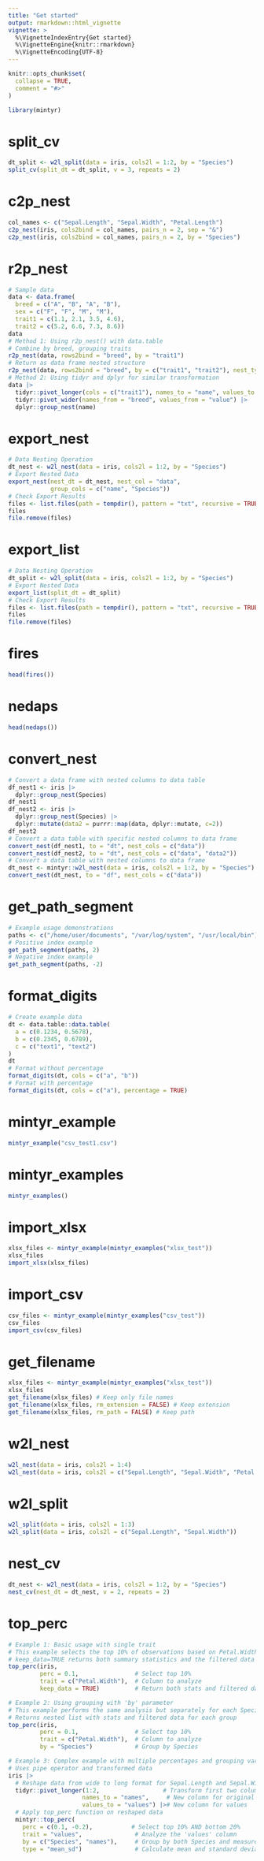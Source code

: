 ```yaml
---
title: "Get started"
output: rmarkdown::html_vignette
vignette: >
  %\VignetteIndexEntry{Get started}
  %\VignetteEngine{knitr::rmarkdown}
  %\VignetteEncoding{UTF-8}
---
```


```r
knitr::opts_chunk$set(
  collapse = TRUE,
  comment = "#>"
)
```

```r
library(mintyr)
```

<!-- WARNING - This vignette is generated by {fusen} from dev/flat_teaching.Rmd: do not edit by hand -->


<!-- 
Run this 'development' chunk

Store every call to library() that you need to run chunks line by line, as in a classical Rmd for analysis
-->

<!--
# Description of your package

This will fill the description of your package.
Fill and run the content of this chunk, before anything else. 

Note: when you will use other flat templates, this part will be in a separate file. Do not be surprised!
--> 


# split_cv
    
  
```r
dt_split <- w2l_split(data = iris, cols2l = 1:2, by = "Species")
split_cv(split_dt = dt_split, v = 3, repeats = 2)
```



# c2p_nest
    
  
```r
col_names <- c("Sepal.Length", "Sepal.Width", "Petal.Length")
c2p_nest(iris, cols2bind = col_names, pairs_n = 2, sep = "&")
c2p_nest(iris, cols2bind = col_names, pairs_n = 2, by = "Species")
```



# r2p_nest
    

```r
# Sample data
data <- data.frame(
  breed = c("A", "B", "A", "B"), 
  sex = c("F", "F", "M", "M"), 
  trait1 = c(1.1, 2.1, 3.5, 4.6),
  trait2 = c(5.2, 6.6, 7.3, 8.6))
data
# Method 1: Using r2p_nest() with data.table
# Combine by breed, grouping traits
r2p_nest(data, rows2bind = "breed", by = "trait1")
# Return as data frame nested structure
r2p_nest(data, rows2bind = "breed", by = c("trait1", "trait2"), nest_type = "df")
# Method 2: Using tidyr and dplyr for similar transformation
data |>
  tidyr::pivot_longer(cols = c("trait1"), names_to = "name", values_to = "value") |>
  tidyr::pivot_wider(names_from = "breed", values_from = "value") |>
  dplyr::group_nest(name)
```



# export_nest
    
  
```r
# Data Nesting Operation
dt_nest <- w2l_nest(data = iris, cols2l = 1:2, by = "Species")
# Export Nested Data
export_nest(nest_dt = dt_nest, nest_col = "data",
            group_cols = c("name", "Species"))
# Check Export Results
files <- list.files(path = tempdir(), pattern = "txt", recursive = TRUE, full.names = TRUE)
files
file.remove(files)
```



# export_list
    
  
```r
# Data Nesting Operation
dt_split <- w2l_split(data = iris, cols2l = 1:2, by = "Species")
# Export Nested Data
export_list(split_dt = dt_split)
# Check Export Results
files <- list.files(path = tempdir(), pattern = "txt", recursive = TRUE, full.names = TRUE)
files
file.remove(files)
```



# fires
    
  
```r
head(fires())
```

  

# nedaps
    
  
```r
head(nedaps())
```



# convert_nest
    
  
```r
# Convert a data frame with nested columns to data table
df_nest1 <- iris |> 
  dplyr::group_nest(Species)
df_nest1
df_nest2 <- iris |>
  dplyr::group_nest(Species) |>
  dplyr::mutate(data2 = purrr::map(data, dplyr::mutate, c=2))
df_nest2
# Convert a data table with specific nested columns to data frame
convert_nest(df_nest1, to = "dt", nest_cols = c("data"))
convert_nest(df_nest2, to = "dt", nest_cols = c("data", "data2"))
# Convert a data table with nested columns to data frame
dt_nest <- mintyr::w2l_nest(data = iris, cols2l = 1:2, by = "Species")
convert_nest(dt_nest, to = "df", nest_cols = c("data"))
```

  
  
# get_path_segment
    
  
```r
# Example usage demonstrations
paths <- c("/home/user/documents", "/var/log/system", "/usr/local/bin")
# Positive index example
get_path_segment(paths, 2)
# Negative index example
get_path_segment(paths, -2)
```



# format_digits
    
  
```r
# Create example data
dt <- data.table::data.table(
  a = c(0.1234, 0.5678),
  b = c(0.2345, 0.6789),
  c = c("text1", "text2")
)
dt
# Format without percentage
format_digits(dt, cols = c("a", "b"))
# Format with percentage
format_digits(dt, cols = c("a"), percentage = TRUE)
```

  


# mintyr_example
    
  
```r
mintyr_example("csv_test1.csv")
```

  
# mintyr_examples
    
  
```r
mintyr_examples()
```

  
  
# import_xlsx
    
  
```r
xlsx_files <- mintyr_example(mintyr_examples("xlsx_test"))
xlsx_files
import_xlsx(xlsx_files)
```

  

  
# import_csv
<!-- 
This first section shows:
- the three parts necessary for a package: 'function', 'examples' and 'tests'.  
  + Note that the three following chunks have names accordingly.
-->

```r
csv_files <- mintyr_example(mintyr_examples("csv_test"))
csv_files
import_csv(csv_files)
```



# get_filename
    
  
```r
xlsx_files <- mintyr_example(mintyr_examples("xlsx_test"))
xlsx_files
get_filename(xlsx_files) # Keep only file names
get_filename(xlsx_files, rm_extension = FALSE) # Keep extension
get_filename(xlsx_files, rm_path = FALSE) # Keep path
```



# w2l_nest
    
  
```r
w2l_nest(data = iris, cols2l = 1:4)
w2l_nest(data = iris, cols2l = c("Sepal.Length", "Sepal.Width", "Petal.Length"), by = "Species")
```

  
# w2l_split
    
  
```r
w2l_split(data = iris, cols2l = 1:3)
w2l_split(data = iris, cols2l = c("Sepal.Length", "Sepal.Width"))
```



# nest_cv
    
  
```r
dt_nest <- w2l_nest(data = iris, cols2l = 1:2, by = "Species")
nest_cv(nest_dt = dt_nest, v = 2, repeats = 2)
```

  
  
# top_perc
    
  
```r
# Example 1: Basic usage with single trait
# This example selects the top 10% of observations based on Petal.Width
# keep_data=TRUE returns both summary statistics and the filtered data
top_perc(iris, 
         perc = 0.1,                # Select top 10%
         trait = c("Petal.Width"),  # Column to analyze
         keep_data = TRUE)          # Return both stats and filtered data

# Example 2: Using grouping with 'by' parameter
# This example performs the same analysis but separately for each Species
# Returns nested list with stats and filtered data for each group
top_perc(iris, 
         perc = 0.1,                # Select top 10%
         trait = c("Petal.Width"),  # Column to analyze
         by = "Species")            # Group by Species

# Example 3: Complex example with multiple percentages and grouping variables
# Uses pipe operator and transformed data
iris |>
  # Reshape data from wide to long format for Sepal.Length and Sepal.Width
  tidyr::pivot_longer(1:2,                  # Transform first two columns
                     names_to = "names",     # New column for original column names
                     values_to = "values") |># New column for values
  # Apply top_perc function on reshaped data
  mintyr::top_perc(
    perc = c(0.1, -0.2),           # Select top 10% AND bottom 20%
    trait = "values",               # Analyze the 'values' column
    by = c("Species", "names"),     # Group by both Species and measurement type
    type = "mean_sd")               # Calculate mean and standard deviation

```





<!-- 
# Inflate your package

You're one inflate from paper to box.
Build your package from this very Rmd using `fusen::inflate()` 
-->


<!-- 
- Verify your `"DESCRIPTION"` file has been updated
- Verify your function is in `"R/"` directory
- Verify your test is in `"tests/testthat/"` directory
- Verify this Rmd appears in `"vignettes/"` directory 
-->
